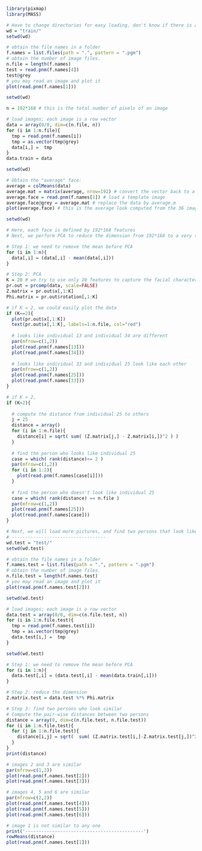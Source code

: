 
```r
library(pixmap)
library(MASS)
```


```r
# Have to change directories for easy loading, don't know if there is a work around
wd = "train/"
setwd(wd)

# obtain the file names in a folder
f.names = list.files(path = ".", pattern = ".pgm")
# obtain the number of image files.
n.file = length(f.names)
test = read.pnm(f.names[4])
test@grey
# you may read an image and plot it
plot(read.pnm(f.names[1]))
```



```r
setwd(wd)

n = 192*168 # this is the total number of pixels of an image

# load images; each image is a row vector
data = array(0/0, dim=c(n.file, n))
for (i in 1:n.file){
  tmp = read.pnm(f.names[i])
  tmp = as.vector(tmp@grey)
  data[i,] =  tmp 
}
data.train = data
```



```r
setwd(wd)

# Obtain the "average" face:
average = colMeans(data)
average.mat = matrix(average, nrow=192) # convert the vector back to a matrix
average.face = read.pnm(f.names[1]) # load a template image 
average.face@grey = average.mat # replace the data by average.m
plot(average.face) # this is the average look computed from the 36 images
```



```r
setwd(wd)

# Here, each face is defined by 192*168 features
# Next, we perform PCA to reduce the dimension from 192*168 to a very small number

# Step 1: we need to remove the mean before PCA
for (i in 1:n){
  data[,i] = (data[,i] - mean(data[,i]))
}

# Step 2: PCA
K = 20 # we try to use only 20 features to capture the facial characteristics
pr.out = prcomp(data, scale=FALSE)
Z.matrix = pr.out$x[,1:K]
Phi.matrix = pr.out$rotation[,1:K]

# if K = 2, we could easily plot the data
if (K==2){
  plot(pr.out$x[,1:K]) 
  text(pr.out$x[,1:K], labels=1:n.file, col="red")
  
  # looks like individual 13 and individual 34 are different
  par(mfrow=c(1,2))
  plot(read.pnm(f.names[13]))
  plot(read.pnm(f.names[34]))
  
  # looks like individual 33 and individual 25 look like each other 
  par(mfrow=c(1,2))
  plot(read.pnm(f.names[25]))
  plot(read.pnm(f.names[33]))
}

# if K > 2,
if (K>2){
  
  # compute the distance from individual 25 to others
  j = 25
  distance = array()
  for (i in 1:n.file){
    distance[i] = sqrt( sum( (Z.matrix[j,] - Z.matrix[i,])^2 ) )
  }
  
  # find the person who looks like individual 25
  case = which( rank(distance)<= 2 )
  par(mfrow=c(1,2))
  for (i in 1:2){
    plot(read.pnm(f.names[case[i]]))
  }
  
  # find the person who doesn't look like individual 25
  case = which( rank(distance) == n.file )
  par(mfrow=c(1,2))
  plot(read.pnm(f.names[25]))
  plot(read.pnm(f.names[case]))
}
```



```r
# Next, we will load more pictures, and find two persons that look like each other
# -----------------------------------
wd.test = "test/"
setwd(wd.test)

# obtain the file names in a folder
f.names.test = list.files(path = ".", pattern = ".pgm")
# obtain the number of image files.
n.file.test = length(f.names.test)
# you may read an image and plot it
plot(read.pnm(f.names.test[2]))
```



```r
setwd(wd.test)

# load images; each image is a row vector
data.test = array(0/0, dim=c(n.file.test, n))
for (i in 1:n.file.test){
  tmp = read.pnm(f.names.test[i])
  tmp = as.vector(tmp@grey)
  data.test[i,] =  tmp 
}
```



```r
setwd(wd.test)

# Step 1: we need to remove the mean before PCA
for (i in 1:n){
  data.test[,i] = (data.test[,i] - mean(data.train[,i]))
}

# Step 2: reduce the dimension
Z.matrix.test = data.test %*% Phi.matrix

# Step 3: find two persons who look similar
# Compute the pair-wise distances between two persons
distance = array(0, dim=c(n.file.test, n.file.test))
for (i in 1:n.file.test){
  for (j in 1:n.file.test){
    distance[i,j] = sqrt(  sum( (Z.matrix.test[i,]-Z.matrix.test[j,])^2) )
  }
}
print(distance)

# images 2 and 3 are similar
par(mfrow=c(1,2))
plot(read.pnm(f.names.test[2]))
plot(read.pnm(f.names.test[3]))

# images 4, 5 and 6 are similar
par(mfrow=c(2,2))
plot(read.pnm(f.names.test[4]))
plot(read.pnm(f.names.test[5]))
plot(read.pnm(f.names.test[6]))

# image 1 is not similar to any one
print('--------------------------------------------')
rowMeans(distance)
plot(read.pnm(f.names.test[1]))
```


